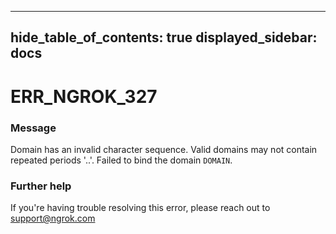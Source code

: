 

---
hide_table_of_contents: true
displayed_sidebar: docs
---


# ERR_NGROK_327

### Message
Domain has an invalid character sequence. Valid domains may not contain repeated periods '..'. Failed to bind the domain `DOMAIN`.

<ErrorDetails error="err_ngrok_327" />



### Further help
If you're having trouble resolving this error, please reach out to [support@ngrok.com](mailto:support@ngrok.com?subject=Help%20with%20ERR_NGROK_327)

